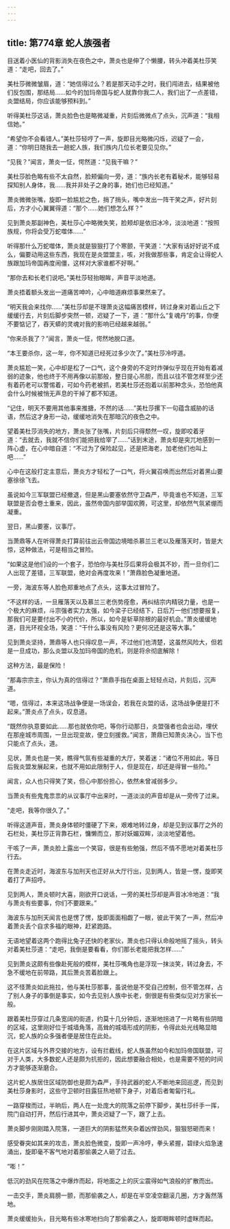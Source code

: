 ```yaml
---
---
---
```

title: 第774章 蛇人族强者
---



目送着小医仙的背影消失在夜色之中，萧炎也是伸了个懒腰，转头冲着美杜莎笑道：“走吧，回去了。”

美杜莎微微皱眉，道：“她信得过么？若是那天动手之时，我们闯进去，结果被他们反包围，那结局……如今的加玛帝国与蛇人就靠你我二人，我们出了一点差错，炎盟结局，你应该能够预料到。”

听得美杜莎这话，萧炎脸色也是略微凝重，片刻后微微点了点头，沉声道：“我相信她。”

“希望你不会看错人。”美杜莎轻哼了一声，旋即目光略微闪烁，迟疑了一会，道：“你明日随我去一趟蛇人族，我们族内几位长老要见见你。”

“见我？”闻言，萧炎一怔，愕然道：“见我干嘛？”

美杜莎脸色略有些不太自然，脸颊偏向一旁，道：“族内长老有着秘术，能够轻易探知别人身体，我……我并非处子之身的事，她们也已经知道。”

萧炎微微张嘴，旋即一脸尴尬之色，捎了捎头，嘴中发出一阵干笑之声，好片刻后，方才小心翼翼得道：“那个……她们想怎么样？”

见到萧炎那副神色，美杜莎心中略微失笑，脸颊却是依旧冰冷，淡淡地道：“按照族规，你将会受万蛇噬体……”

听得那什么万蛇噬体，萧炎就是狠狠打了个寒颤，干笑道：“大家有话好好说不成么，偏要动用这些东西，我现在是炎盟盟主，咳，对我做那些事，肯定会让得蛇人族跟加玛帝国再度闹僵，这样对大家谁都不好啊。”

“那你去和长老们说吧。”美杜莎轻抬眼眸，声音平淡地道。

萧炎捂着额头发出一道痛苦呻吟，心中暗道麻烦事果然来了。

“明天我会来找你……”美杜莎却是不理萧炎这幅痛苦模样，转过身来对着山丘之下缓缓行去，片刻后脚步突然一顿，迟疑了一下，道：“那什么“复魂丹”的事，你便不要惦记了，吞天蟒的灵魂对我的影响已经越来越弱。”

“你来杀我了？”闻言，萧炎一怔，愕然地脱口道。

“本王要杀你，这一年，你不知道已经死过多少次了。”美杜莎冷哼道。

萧炎尴尬一笑，心中却是松了一口气，这个身旁的不定时炸弹似乎现在开始有着减弱的迹象，他也终于不用再像以前那般，整日提心吊胆，而且以往不管怎样至少还有着药老可以警惕着，可如今药老被抓，若美杜莎还抱着以前那种念头，恐怕他真会什么时候被悄无声息的干掉了都不知道。

“记住，明天不要用其他事来推搪，不然的话……”美杜莎摞下一句蕴含威胁的话语，然后这才身形一动，缓缓地消失在那暗沉的夜色之中。

望着美杜莎消失的地方，萧炎张了张嘴，片刻后只得颓然一叹，旋即咬着牙道：“去就去，我就不信你们能把我给宰了……”话到末途，萧炎却是突兀地感到一阵心虚，在心中暗自道：“不过为了保险起见，还是把海老，加老他们也叫上吧……”

心中在这般打定主意后，萧炎方才轻松了一口气，将火翼召唤而出然后对着黑山要塞徐徐飞去。

虽说如今三军联盟已经撤退，但是黑山要塞依然守卫森严，毕竟谁也不知道，三军联盟是否会卷土重来，因此，虽然帝国内部举国欢腾，可这里，却依然气氛紧绷而凝重。

翌日，黑山要塞，议事厅。

当萧鼎等人在听得萧炎打算前往出云帝国边境暗杀慕兰三老以及雁落天时，皆是大惊，这种做法，可是相当之冒险。

“如果这是他们设的一个套子，恐怕你与美杜莎后果将会极其不妙，而一旦你们二人出现了差错，三军联盟，绝对会再度攻来！”萧鼎脸色凝重地道。

一旁，海波东等人脸色郑重地点了点头，这事太过冒险了。

“不这样的话，一旦雁落天以及慕兰三老伤势痊愈，再纠结宗内精锐力量，也是一个极大的麻烦，斗宗强者实力太强，如今梁子已经结下，日后万一他们想要报复，那我们可是要付出不小的代价，所以，如今是斩草除根的最好机会。”萧炎缓缓地道，目光环视全场，笑道：“干什么事没有风险？更何况还是这等大事。”

见到萧炎坚持，萧鼎等人也只得叹息一声，不过他们也清楚，这虽然风险大，但若是一旦成功，那么炎盟以及加玛帝国的危机，则是将佘彻底解除！

这种方法，最是保险！

“那毒宗宗主，你认为真的信得过？”萧鼎手指在桌面上轻轻点动，片刻后，沉声道。

“嗯，信得过，本来这场战争便是一场误会，若我在炎盟的话，这场战争便是打不起来。”萧炎点了点头，叹息道。

“既然你执意要如此……那也就依你吧，等你行动那日，炎盟强者也会出动，埋伏在那座城市周围，一旦出现变故，便立刻援救。”闻言，萧鼎已知萧炎决心，当下也只能点了点头，道。

见状，萧炎也是一笑，瞧得气氛有些凝重的大厅，笑着迷：“诸位不用如此，等日后我炎盟发展起来，也就不用如此限制于人，但是现在，却还是得冒一些险。”

闻言，众人也只得笑了笑，但心中那份担心，依然未曾减弱多少。

当萧炎有些鬼鬼祟祟的从议事厅中出来时，一道淡淡的声音却是从一旁传了过来。

“走吧，我等你很久了。”

听得这道声音，萧炎身体顿时僵硬了下来，艰难地转过身，却是见到议事厅之外的石栏处，美杜莎正背靠石栏，慵懒而立，那对妖媚双眸，淡淡地望着他。

干咳了一声，萧炎脸上露出一个笑容，很是有些勉强，然后不情不愿地对着美杜莎行去。

在萧炎走近时，海波东与加刑天也正好从大厅行出，见到两人，皆是一愣，旋即笑着打了声招呼。

见到两人，萧炎顿时大喜，刚欲开口说话，一旁的美杜莎却是声音冰冷地道：“我与萧炎有些要事，你们不要跟来。”

海波东与加刑天闻言也是愣了愣，旋即面面相觑了一眼，彼此干笑了一声，然后冲着萧炎丢个自求多福的眼神，赶紧跑路。

无语地望着这两个跑得比兔子还快的老家伙，萧炎也只得认命般地摇了摇头，转头对着美杜莎道：“走吧，我倒是要看看，你们那长老能把我怎样……”

见到萧炎这颇有些像赴死般的模样，美杜莎嘴角也是浮现一抹淡笑，转过身去，不急不缓地在前带路，其后萧炎苦着脸跟上。

这不怪萧炎如此拖拉，他与美杜莎那事，虽说他是不受自己控制，但不管怎样，占了别人身子的事倒是事实，如今去见别人族中长老，倒很是有些类似见对方家长一般。

跟着美杜莎穿过几条宽阔的街道，约莫十几分钟后，逐渐地拐进了一片略有些阴暗的区域，这里刚好位于城墙角落，高耸的城墙形成的阴影，令得此处光线略显暗沉，蛇人族的众多强者便是居住在此处。

在这片区域与外界交接的地方，设有拦截线，蛇人族虽然如今和加玛帝国联盟，可对于人类，大多数蛇人还是颇为抗拒的，因此想要融合相处，也是需要不短的时间方才能够逐渐磨合。

这片蛇人族居住区域防御也是颇为森严，手持武器的蛇人不断地来回巡逻，而见到美杜莎身影时，这些守卫顿时目露狂热地顿下身子，对着后者匍匐行礼。

一路穿梭而过，半晌后，两人在一处庞大的院落之前停下脚步，美杜莎纤手一挥，院门自动打开，然后行进其中，萧炎迟疑了一下，跟了上去。

萧炎脚步刚刚踏入院落，一道巨大的阴影猛然夹杂着凶悍劲风，狠狠怒砸而来！

感受眷突如其来的攻击，萧炎脸色微变，旋即一声冷哼，拳头紧握，碧绿火焰急速涌出，旋即毫不客气地对着那偷袭之人砸了过去。

“嘭！”

低沉的劲风在院落之中爆炸而起，将地面之上的灰尘震得如气浪般的扩散而出。

一击交手，萧炎肩膀一颤，而那偷袭之人，却是在半空凌空翻滚几圈，方才轰然落地。

萧炎缓缓抬头，目光略有些冰寒地扫向了那偷袭之人，旋即眼眸顿时虚眯而起。